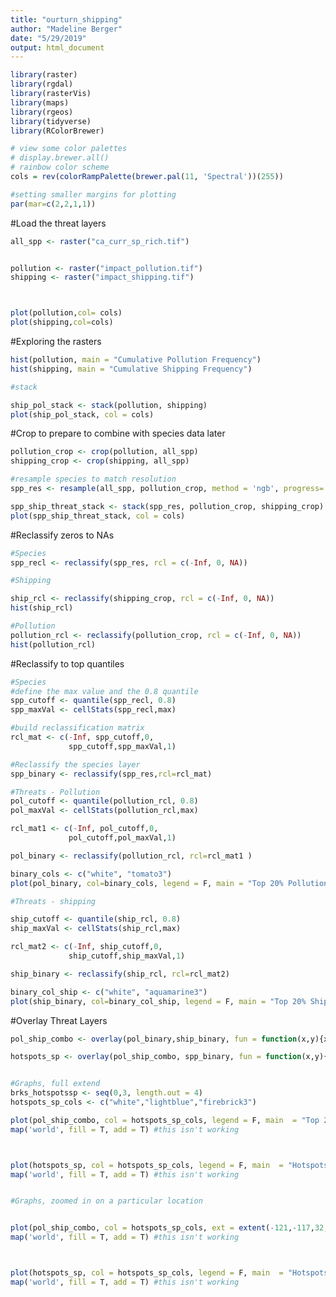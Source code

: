 ```yaml
---
title: "ourturn_shipping"
author: "Madeline Berger"
date: "5/29/2019"
output: html_document
---
```


```r

library(raster)
library(rgdal)
library(rasterVis)
library(maps)
library(rgeos)
library(tidyverse)
library(RColorBrewer)

# view some color palettes
# display.brewer.all()
# rainbow color scheme
cols = rev(colorRampPalette(brewer.pal(11, 'Spectral'))(255)) 

#setting smaller margins for plotting
par(mar=c(2,2,1,1))


```

#Load the threat layers
```r

all_spp <- raster("ca_curr_sp_rich.tif")


pollution <- raster("impact_pollution.tif")
shipping <- raster("impact_shipping.tif")



plot(pollution,col= cols)
plot(shipping,col=cols)


```


#Exploring the rasters
```r

hist(pollution, main = "Cumulative Pollution Frequency")
hist(shipping, main = "Cumulative Shipping Frequency")

#stack

ship_pol_stack <- stack(pollution, shipping)
plot(ship_pol_stack, col = cols)

```

#Crop to prepare to combine with species data later 

```r
pollution_crop <- crop(pollution, all_spp)
shipping_crop <- crop(shipping, all_spp)

#resample species to match resolution
spp_res <- resample(all_spp, pollution_crop, method = 'ngb', progress= 'text')

spp_ship_threat_stack <- stack(spp_res, pollution_crop, shipping_crop)
plot(spp_ship_threat_stack, col = cols)
```

#Reclassify zeros to NAs

```r
#Species
spp_recl <- reclassify(spp_res, rcl = c(-Inf, 0, NA))

#Shipping

ship_rcl <- reclassify(shipping_crop, rcl = c(-Inf, 0, NA))
hist(ship_rcl)

#Pollution 
pollution_rcl <- reclassify(pollution_crop, rcl = c(-Inf, 0, NA))
hist(pollution_rcl)

```

#Reclassify to top quantiles 

```r
#Species
#define the max value and the 0.8 quantile
spp_cutoff <- quantile(spp_recl, 0.8)
spp_maxVal <- cellStats(spp_recl,max)

#build reclassification matrix
rcl_mat <- c(-Inf, spp_cutoff,0,
             spp_cutoff,spp_maxVal,1)

#Reclassify the species layer 
spp_binary <- reclassify(spp_res,rcl=rcl_mat)

#Threats - Pollution 
pol_cutoff <- quantile(pollution_rcl, 0.8)
pol_maxVal <- cellStats(pollution_rcl,max)

rcl_mat1 <- c(-Inf, pol_cutoff,0,
             pol_cutoff,pol_maxVal,1)

pol_binary <- reclassify(pollution_rcl, rcl=rcl_mat1 )

binary_cols <- c("white", "tomato3")
plot(pol_binary, col=binary_cols, legend = F, main = "Top 20% Pollution Threats")

#Threats - shipping

ship_cutoff <- quantile(ship_rcl, 0.8)
ship_maxVal <- cellStats(ship_rcl,max)

rcl_mat2 <- c(-Inf, ship_cutoff,0,
             ship_cutoff,ship_maxVal,1)

ship_binary <- reclassify(ship_rcl, rcl=rcl_mat2)

binary_col_ship <- c("white", "aquamarine3")
plot(ship_binary, col=binary_col_ship, legend = F, main = "Top 20% Shipping Threats")
```

#Overlay Threat Layers 

```r

pol_ship_combo <- overlay(pol_binary,ship_binary, fun = function(x,y){x+y})

hotspots_sp <- overlay(pol_ship_combo, spp_binary, fun = function(x,y){x+y})


#Graphs, full extend
brks_hotspotssp <- seq(0,3, length.out = 4)
hotspots_sp_cols <- c("white","lightblue","firebrick3")

plot(pol_ship_combo, col = hotspots_sp_cols, legend = F, main  = "Top 20 Shipping and Pollution Threats")
map('world', fill = T, add = T) #this isn't working 



plot(hotspots_sp, col = hotspots_sp_cols, legend = F, main  = "Hotspots Based on Shipping and Pollution Threats")
map('world', fill = T, add = T) #this isn't working 


#Graphs, zoomed in on a particular location 


plot(pol_ship_combo, col = hotspots_sp_cols, ext = extent(-121,-117,32,35), legend = F, main  = "Top 20 Shipping and Pollution Threats")
map('world', fill = T, add = T) #this isn't working 



plot(hotspots_sp, col = hotspots_sp_cols, legend = F, main  = "Hotspots Based on Shipping and Pollution Threats")
map('world', fill = T, add = T) #this isn't working 


```

